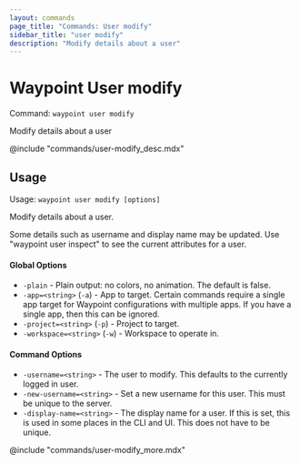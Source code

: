 ```yaml
---
layout: commands
page_title: "Commands: User modify"
sidebar_title: "user modify"
description: "Modify details about a user"
---
```


# Waypoint User modify

Command: `waypoint user modify`

Modify details about a user

@include "commands/user-modify_desc.mdx"

## Usage

Usage: `waypoint user modify [options]`


  Modify details about a user.

  Some details such as username and display name may be updated.
  Use "waypoint user inspect" to see the current attributes for a user.

#### Global Options

- `-plain` - Plain output: no colors, no animation. The default is false.
- `-app=<string>` (`-a`) - App to target. Certain commands require a single app target for Waypoint configurations with multiple apps. If you have a single app, then this can be ignored.
- `-project=<string>` (`-p`) - Project to target.
- `-workspace=<string>` (`-w`) - Workspace to operate in.

#### Command Options

- `-username=<string>` - The user to modify. This defaults to the currently logged in user.
- `-new-username=<string>` - Set a new username for this user. This must be unique to the server.
- `-display-name=<string>` - The display name for a user. If this is set, this is used in some places in the CLI and UI. This does not have to be unique.

@include "commands/user-modify_more.mdx"
